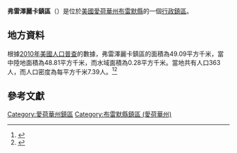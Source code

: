 {{noteTA
|G1=USState
|G2=地名
|G3=Unit
}}
{{Infobox settlement
|official_name            = 弗雷澤麗卡鎮區
|native_name = Frederika Township
|settlement_type          = [[行政鎮區|行政鎮區]]
|image_skyline            = 
|imagesize                = 
|image_map                = Map highlighting Frederika Township, Bremer County, Iowa.svg
|mapsize                  = 250px
|pushpin_map  =USA Iowa
|pushpin_label = 弗雷澤麗卡鎮區
|pushpin_label_position   = top
|pushpin_map_caption      = 弗雷澤麗卡鎮區在愛荷華州的位置
|subdivision_type         = [[世界政區索引|國家]]
|subdivision_type1        = [[美国州份|州份]]
|subdivision_type2        = [[愛荷華州行政区划|縣]]
|subdivision_name         = [[美国|美国]]
|subdivision_name1        = [[愛荷華州|愛荷華州]]
|subdivision_name2        = [[布雷默縣_(愛荷華州)|布雷默縣]]
|elevation_ft             = 1001
|elevation_m              = 305
|timezone                 = [[北美中部時區|北美中部時區]]
|area_total_km2           = 49.09
|area_land_km2            = 48.81
|area_water_km2           = 0.28
|area_total_sq_mi         = 
|area_land_sq_mi          = 
|area_water_sq_mi         = 
|population_as_of         = [[2010年美國人口普查|2010]]
|population_footnotes     = 
|population_total         = 363
|population_density_km2   = auto
|population_density_sq_mi = auto
|utc_offset               = -6
|coordinates              = {{coord|42|51|31|N|92|17|09|W|type:city_region:US-AL_source:GNS-enwiki|display=inline,title}}
| coor_pinpoint           = 
| coordinates_footnotes   = 
|timezone_DST             = CDT
|utc_offset_DST           = -5
|postal_code_type         = [[美國郵區編號|郵區編號]]
|postal_code              = 
|area_code                = {{link-en|电话区号515|Area code 515|515}}
|blank_name = [[地名信息系统|GNIS ID]]
|blank_info = 467867
}}
'''弗雷澤麗卡鎮區'''（{{lang-en|Frederika Township}}）是位於[[美國|美國]][[愛荷華州|愛荷華州]][[布雷默縣_(愛荷華州)|布雷默縣]]的一個[[行政鎮區|行政鎮區]]。

== 地方資料 ==
根據[[2010年美國人口普查|2010年美國人口普查]]的數據，弗雷澤麗卡鎮區的面積為49.09平方千米，當中陸地面積為48.81平方千米，而水域面積為0.28平方千米。當地共有人口363人，而人口密度為每平方千米7.39人。<ref name="GR8">{{cite web|url=http://factfinder2.census.gov|publisher=[[美国人口调查局|美国人口调查局]]|accessdate=2011-05-14|title=American FactFinder|archive-date=2013-09-11|archive-url=https://web.archive.org/web/20130911234518/http://factfinder2.census.gov/|dead-url=no}}</ref><ref>{{cite web|url=https://www.citypopulation.de/en/usa/iowa/admin/|title=USA: Iowa (Counties and Townships) - City Population}}</ref>

== 參考文獻 ==
{{reflist}}

{{布雷默縣 (愛荷華州)}}

{{DEFAULTSORT:Frederika Township}}
[[Category:愛荷華州鎮區|Category:愛荷華州鎮區]]
[[Category:布雷默縣鎮區_(愛荷華州)|Category:布雷默縣鎮區 (愛荷華州)]]

{{Iowa-geo-stub}}